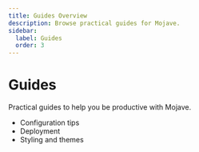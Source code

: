 ```yaml
---
title: Guides Overview
description: Browse practical guides for Mojave.
sidebar:
  label: Guides
  order: 3
---
```


# Guides

Practical guides to help you be productive with Mojave.

- Configuration tips
- Deployment
- Styling and themes
